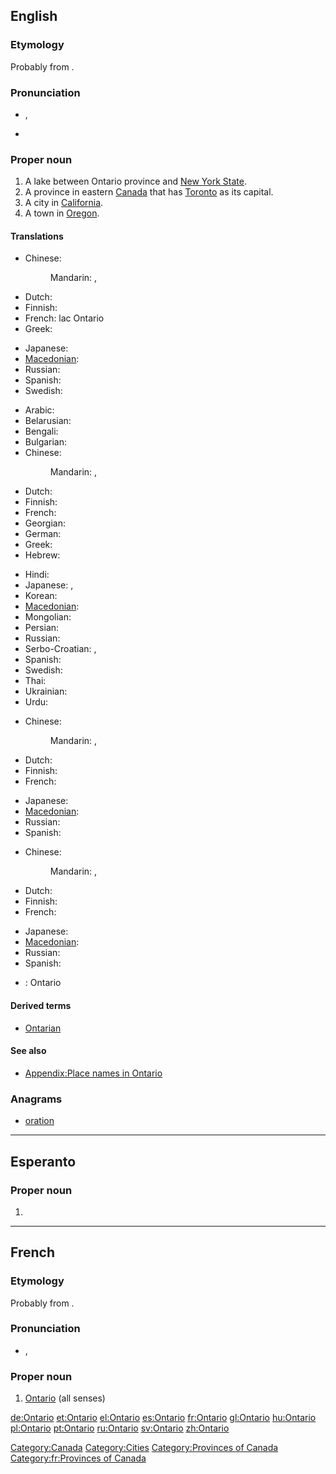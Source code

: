 ==English==
{{wikipedia}}

===Etymology===
Probably from {{etyl|wya}} {{term||ontari:io|great lake}}.

===Pronunciation===
* {{a|UK}} {{IPA|/ˌɒnˈtɑːɹ.i.əʊ/}}, {{SAMPA|/"Qn%tA:(r).i.@U/}}
* {{audio|en-ca-Ontario.ogg|Audio (CA)}}

===Proper noun===
{{en-proper noun}}

# A lake between Ontario province and [[New York State]].
# A province in eastern [[Canada]] that has [[Toronto]] as its capital.
# A city in [[California]].
# A town in [[Oregon]].

====Translations====
{{trans-top|Lake between Ontario province and New York State}}
* Chinese:
*: Mandarin: {{t|cmn|安大略|tr=Āndàlüè|sc=Hani}},  {{t|cmn|安大略湖|tr=Āndàlüè-hú|sc=Hani}}
* Dutch: {{t-|nl|Ontariomeer}}
* Finnish: {{t|fi|Ontariojärvi}}
* French: lac Ontario {{m}}
* Greek: {{t-|el|Οντάριο|n|tr=Ontário}}
{{trans-mid}}
* Japanese: {{t|ja|オンタリオ湖|tr=Ontario ko}}
* [[Macedonian]]: {{t|mk|Онтарио|n|tr=Ontário}}
* Russian: {{t|ru|Онтарио|n|tr=Ontário}}
* Spanish: {{t-|es|Ontario|m}}
* Swedish: {{t|sv|Ontariosjön|c}}
{{trans-bottom}}

{{trans-top|Province in eastern Canada}}
* Arabic: {{t|ar|أونتاريو|m|tr='untaaryu}}
* Belarusian: {{t|be|Антарыё|m|f|tr=Antáryjo|xs=Belarusian}}
* Bengali: {{t|bn|অন্টারিও|tr=anṭāri'ō|sc=Beng|xs=Bengali}}
* Bulgarian: {{t|bg|Онтарио|n|tr=Ontário}}
* Chinese:
*: Mandarin: {{t|cmn|安大略|tr=Āndàlüè|sc=Hani}},  {{t|cmn|安大略省|tr=Āndàlüè-shěng|sc=Hani}}
* Dutch: {{t-|nl|Ontario}}
* Finnish: {{t-|fi|Ontario}}
* French: {{t+|fr|Ontario}}
* Georgian: {{t|ka|ონტარიო|tr=ontʼario|sc=Geor|xs=Georgian}}
* German: {{t+|de|Ontario|n}}
* Greek: {{t-|el|Οντάριο|n|tr=Ontário}}
* Hebrew: {{t|he|אונטריו}}
{{trans-mid}}
* Hindi: {{t|hi|ओन्टारियो|tr=ōnṭāriyō|xs=Hindi}}
* Japanese: {{t|ja|オンタリオ州|tr=Ontario-shū}},  {{t|ja|オンタリオ|tr=Ontario}}
* Korean: {{t|ko|온타리오|tr=Ontario|sc=Hang}}
* [[Macedonian]]: {{t|mk|Онтарио|n|tr=Ontário}}
* Mongolian: {{t|mn|Онтарио|tr=Ontário|sc=Cyrl|xs=Mongolian}}
* Persian: {{t|fa|انتاریو}}
* Russian: {{t|ru|Онтарио|m|f|tr=Ontário}}
* Serbo-Croatian: {{t|sh|Онтарио|sc=Cyrl|xs=Serbo-Croatian}},  {{t|sh|Ontario|xs=Serbo-Croatian}}
* Spanish: {{t-|es|Ontario|m}}
* Swedish: {{t|sv|Ontario|n}}
* Thai: {{t|th|รัฐออนแทรีโอ}}
* Ukrainian: {{t|uk|Онтаріо|m|f|tr=Ontário|xs=Ukrainian}}
* Urdu: {{t|ur|انٹاریو|tr=ōnṭāriyō|xs=Urdu}}
{{trans-bottom}}

{{trans-top|City in California}}
* Chinese:
*: Mandarin: {{t|cmn|安大略|tr=Āndàlüè|sc=Hani}},  {{t|cmn|安大略市|tr=Āndàlüè-shì|sc=Hani}}
* Dutch: {{t-|nl|Ontario}}
* Finnish: {{t-|fi|Ontario}}
* French: {{t+|fr|Ontario}}
{{trans-mid}}
* Japanese: {{t|ja|オンタリオ|tr=Ontario}}
* [[Macedonian]]: {{t|mk|Онтарио|n|tr=Ontário}}
* Russian: {{t|ru|Онтарио|tr=Ontário}}
* Spanish: {{t-|es|Ontario|m}}
{{trans-bottom}}

{{trans-top|Town in Oregon}}
* Chinese:
*: Mandarin: {{t|cmn|安大略|tr=Āndàlüè|sc=Hani}},  {{t|cmn|安大略市|tr=Āndàlüè-shì|sc=Hani}}
* Dutch: {{t-|nl|Ontario}}
* Finnish: {{t-|fi|Ontario}}
* French: {{t+|fr|Ontario}}
{{trans-mid}}
* Japanese: {{t|ja|オンタリオ|tr=Ontario}}
* [[Macedonian]]: {{t|mk|Онтарио|n|tr=Ontário}}
* Russian: {{t|ru|Онтарио|tr=Ontário}}
* Spanish: {{t-|es|Ontario|m}}
{{trans-bottom}}

{{checktrans-top}}
{{trans-mid}}
* {{ttbc|sv}}: Ontario
{{trans-bottom}}

====Derived terms====
* [[Ontarian]]

====See also====
* [[Appendix:Place names in Ontario]]

===Anagrams===
* [[oration#English|oration]]

[[Category:Canada]]
[[Category:Cities]]
[[Category:Provinces of Canada]]

----

==Esperanto==

===Proper noun===
{{eo-proper noun}}

# {{l|en|Ontario}}

----

==French==

===Etymology===
Probably from {{etyl|wya|fr}} {{term||ontari:io|great lake}}.

===Pronunciation===
* {{IPA|/ɔ̃.ta.ʁjo/|lang=fr}}, {{X-SAMPA|/O~.ta.Rjo/}}

===Proper noun===
{{fr-proper noun|m}}

# [[#English|Ontario]] (all senses)

[[Category:fr:Provinces of Canada]]

[[de:Ontario]]
[[et:Ontario]]
[[el:Ontario]]
[[es:Ontario]]
[[fr:Ontario]]
[[gl:Ontario]]
[[hu:Ontario]]
[[pl:Ontario]]
[[pt:Ontario]]
[[ru:Ontario]]
[[sv:Ontario]]
[[zh:Ontario]]